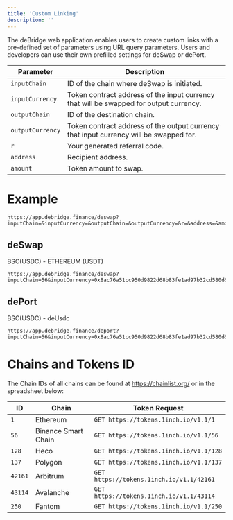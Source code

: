 ```yaml
---
title: 'Custom Linking'
description: ''
---
```


The deBridge web application enables users to create custom links with a pre-defined set of parameters using URL query parameters. Users and
developers can use their own prefilled settings for deSwap or dePort.​

| **Parameter**     | **Description**                                                                                      |
|-------------------|------------------------------------------------------------------------------------------------------|
| `inputChain`      | ID of the chain where deSwap is initiated.                                                           |
| `inputCurrency`   | Token contract address of the input currency that will be swapped for output currency.               |
| `outputChain`     | ID of the destination chain.                                                                          |
| `outputCurrency`  | Token contract address of the output currency that input currency will be swapped for.               |
| `r`               | Your generated referral code.                                                                         |
| `address`         | Recipient address.                                                                                    |
| `amount`          | Token amount to swap.                                                                                 |


# Example
```
https://app.debridge.finance/deswap?inputChain=&inputCurrency=&outputChain=&outputCurrency=&r=&address=&amount=
```

## deSwap
BSC(USDC) - ETHEREUM (USDT)
```
​https://app.debridge.finance/deswap?inputChain=56&inputCurrency=0x8ac76a51cc950d9822d68b83fe1ad97b32cd580d&outputChain=1&outputCurrency=0xdac17f958d2ee523a2206206994597c13d831ec7&r=111&address=0x0000000000000000000000000000000000000000​
```

## dePort
BSC(USDC) - deUsdc
```
​https://app.debridge.finance/deport?inputChain=56&inputCurrency=0x8ac76a51cc950d9822d68b83fe1ad97b32cd580d&r=111
```

# Chains and Tokens ID
The Chain IDs of all chains can be found at https://chainlist.org/ or in the spreadsheet below:

| **ID**   | **Chain**             | **Token Request**                                |
|---------|------------------------|--------------------------------------------------|
| `1`     | Ethereum               | `GET https://tokens.1inch.io/v1.1/1`             |
| `56`    | Binance Smart Chain    | `GET https://tokens.1inch.io/v1.1/56`            |
| `128`   | Heco                   | `GET https://tokens.1inch.io/v1.1/128`           |
| `137`   | Polygon                | `GET https://tokens.1inch.io/v1.1/137`           |
| `42161` | Arbitrum               | `GET https://tokens.1inch.io/v1.1/42161`         |
| `43114` | Avalanche              | `GET https://tokens.1inch.io/v1.1/43114`         |
| `250`   | Fantom                 | `GET https://tokens.1inch.io/v1.1/250`           |
